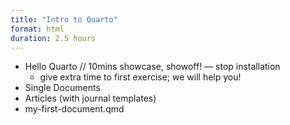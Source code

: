 ```yaml
---
title: "Intro to Quarto"
format: html
duration: 2.5 hours
---
```


- Hello Quarto // 10mins showcase, showoff! --- stop installation
    - give extra time to first exercise; we will help you!
- Single Documents
- Articles (with journal templates)
- my-first-document.qmd